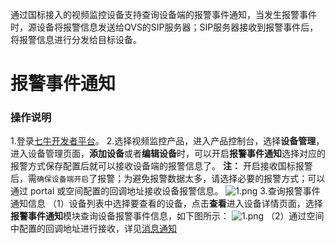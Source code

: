 通过国标接入的视频监控设备支持查询设备端的报警事件通知，当发生报警事件时，源设备将报警信息发送给QVS的SIP服务器；SIP服务器接收到报警事件后，将报警信息进行分发给目标设备。

# **报警事件通知**
### **操作说明**

1.登录[七牛开发者平台](https://sso.qiniu.com/?client_id=PIapUKqa3u6S24H868BelwrG0OFu8dS7AxVQ8oz8HznLXhgrl2BnjaO9cs9LzxK2&redirect_url=https:%2F%2Fportal.qiniu.com%2Fapi%2Fgaea%2Fsso%2Fsignin%3Fredirect%3D%252Fcreate)。
2.选择视频监控产品，进入产品控制台，选择**设备管理**，进入设备管理页面，**添加设备**或者**编辑设备**时，可以开启**报警事件通知**选择对应的报警方式保存配置后就可以接收设备端的报警信息了。
**注：**
开启接收国标报警后，需`确保设备端开启`了报警；为避免报警数据太多，请选择必要的报警方式；可以通过 portal 或空间配置的回调地址接收设备报警信息。
![1.png](https://dn-odum9helk.qbox.me/Fqms_e-R5xG7DRU8ko5rFctHtdrF)
3.查询报警事件通知信息
（1）设备列表中选择要查看的设备，点击**查看**进入设备详情页面，选择**报警事件通知**模块查询设备报警事件信息，如下图所示：
![1.png](https://dn-odum9helk.qbox.me/FlSZmtdm67xBsXgFX4I_lg1g5f0a)
（2）通过空间中配置的回调地址进行接收，详见[消息通知](https://developer.qiniu.com/qvs/10240/the-message-callback)